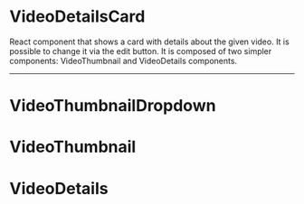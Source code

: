 
<Meta
  title="Packages/VideoPress/Video Details Card"
  component={VideoDetailsCard}
/>

# VideoDetailsCard

React component that shows a card with details about the given video. It is possible to change it via the edit button.
It is composed of two simpler components: VideoThumbnail and VideoDetails components.

<Story id="packages-videopress-video-details-card--default" />

-------

# VideoThumbnailDropdown

<Story id="packages-videopress-video-details-card--video-dropdown" />

# VideoThumbnail

<Story id="packages-videopress-video-details-card--video-thumbnail" />

# VideoDetails

<Story id="packages-videopress-video-details-card--video-details" />
